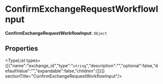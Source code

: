 
# ConfirmExchangeRequestWorkflowInput

 **ConfirmExchangeRequestWorkflowInput**: `Object`

## Properties

<TypeList types={[{"name":"exchange_id","type":"`string`","description":"","optional":false,"defaultValue":"","expandable":false,"children":[]}]}  sectionTitle="ConfirmExchangeRequestWorkflowInput"/>
